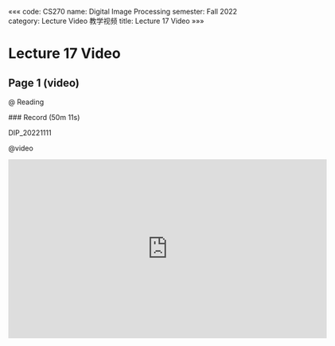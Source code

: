 «««
code: CS270
name: Digital Image Processing
semester: Fall 2022
category: Lecture Video 教学视频
title: Lecture 17 Video
»»»

# Lecture 17 Video

## Page 1 (video)

@ Reading

<div class="markdown-body">
### Record (50m 11s)

DIP_20221111
</div>

@video

<iframe src="https://sbbrisk.com/e/yjspt0znn7pb.html" frameborder=0 marginwidth=0 marginheight=0 scrolling=no width=640 height=360 allowfullscreen></iframe>
